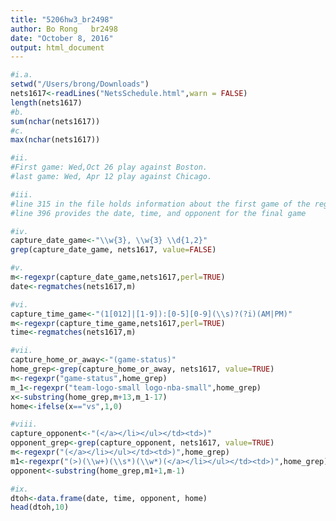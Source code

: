 ```yaml
---
title: "5206hw3_br2498"
author: Bo Rong   br2498
date: "October 8, 2016"
output: html_document
---
```


```r
#i.a.
setwd("/Users/brong/Downloads")
nets1617<-readLines("NetsSchedule.html",warn = FALSE)
length(nets1617)
#b.
sum(nchar(nets1617))
#c.
max(nchar(nets1617))
```

```r
#ii. 
#First game: Wed,Oct 26	play against Boston.
#last game: Wed, Apr 12 play against Chicago.
```


```r
#iii.
#line 315 in the file holds information about the first game of the regular season.
#line 396 provides the date, time, and opponent for the final game

```

```r
#iv.
capture_date_game<-"\\w{3}, \\w{3} \\d{1,2}"
grep(capture_date_game, nets1617, value=FALSE)
```

```r
#v.
m<-regexpr(capture_date_game,nets1617,perl=TRUE)
date<-regmatches(nets1617,m)
```

```r
#vi.
capture_time_game<-"(1[012]|[1-9]):[0-5][0-9](\\s)?(?i)(AM|PM)"
m<-regexpr(capture_time_game,nets1617,perl=TRUE)
time<-regmatches(nets1617,m)
```

```r
#vii.
capture_home_or_away<-"(game-status)"
home_grep<-grep(capture_home_or_away, nets1617, value=TRUE)
m<-regexpr("game-status",home_grep)
m_1<-regexpr("team-logo-small logo-nba-small",home_grep)
x<-substring(home_grep,m+13,m_1-17)
home<-ifelse(x=="vs",1,0)
```

```r
#viii.
capture_opponent<-"(</a></li></ul></td><td>)"
opponent_grep<-grep(capture_opponent, nets1617, value=TRUE)
m<-regexpr("(</a></li></ul></td><td>)",home_grep)
m1<-regexpr("(>)(\\w+)(\\s*)(\\w*)(</a></li></ul></td><td>)",home_grep)
opponent<-substring(home_grep,m1+1,m-1)
```


```r
#ix.
dtoh<-data.frame(date, time, opponent, home)
head(dtoh,10)
```









